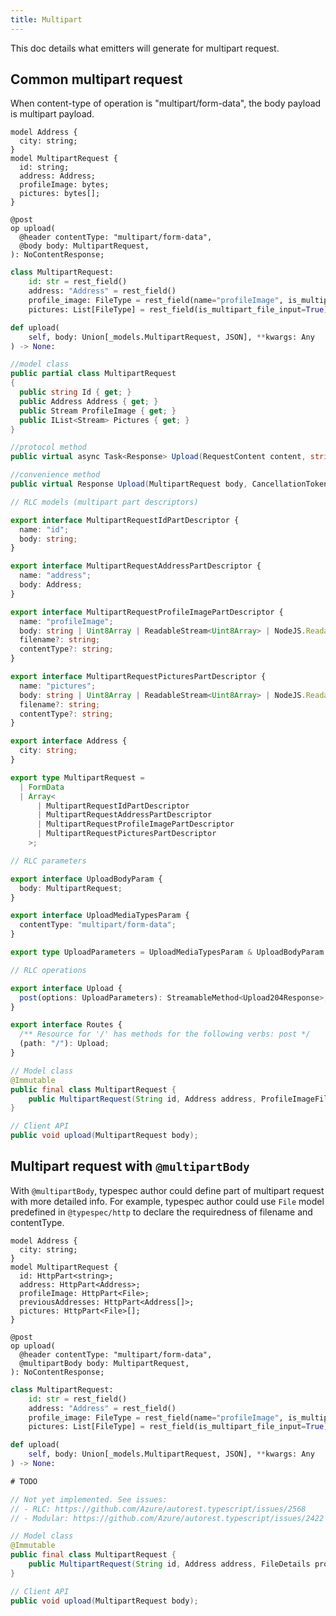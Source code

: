 ```yaml
---
title: Multipart
---
```



This doc details what emitters will generate for multipart request.

## Common multipart request

When content-type of operation is "multipart/form-data", the body payload is multipart payload.

<ClientTabs>

```typespec
model Address {
  city: string;
}
model MultipartRequest {
  id: string;
  address: Address;
  profileImage: bytes;
  pictures: bytes[];
}

@post
op upload(
  @header contentType: "multipart/form-data",
  @body body: MultipartRequest,
): NoContentResponse;
```

```python
class MultipartRequest:
    id: str = rest_field()
    address: "Address" = rest_field()
    profile_image: FileType = rest_field(name="profileImage", is_multipart_file_input=True)
    pictures: List[FileType] = rest_field(is_multipart_file_input=True)

def upload(
    self, body: Union[_models.MultipartRequest, JSON], **kwargs: Any
) -> None:
```

```csharp
//model class
public partial class MultipartRequest
{
  public string Id { get; }
  public Address Address { get; }
  public Stream ProfileImage { get; }
  public IList<Stream> Pictures { get; }
}

//protocol method
public virtual async Task<Response> Upload(RequestContent content, string contentType, RequestContext context = null);

//convenience method
public virtual Response Upload(MultipartRequest body, CancellationToken cancellationToken = default)
```

```typescript
// RLC models (multipart part descriptors)

export interface MultipartRequestIdPartDescriptor {
  name: "id";
  body: string;
}

export interface MultipartRequestAddressPartDescriptor {
  name: "address";
  body: Address;
}

export interface MultipartRequestProfileImagePartDescriptor {
  name: "profileImage";
  body: string | Uint8Array | ReadableStream<Uint8Array> | NodeJS.ReadableStream | File;
  filename?: string;
  contentType?: string;
}

export interface MultipartRequestPicturesPartDescriptor {
  name: "pictures";
  body: string | Uint8Array | ReadableStream<Uint8Array> | NodeJS.ReadableStream | File;
  filename?: string;
  contentType?: string;
}

export interface Address {
  city: string;
}

export type MultipartRequest =
  | FormData
  | Array<
      | MultipartRequestIdPartDescriptor
      | MultipartRequestAddressPartDescriptor
      | MultipartRequestProfileImagePartDescriptor
      | MultipartRequestPicturesPartDescriptor
    >;

// RLC parameters

export interface UploadBodyParam {
  body: MultipartRequest;
}

export interface UploadMediaTypesParam {
  contentType: "multipart/form-data";
}

export type UploadParameters = UploadMediaTypesParam & UploadBodyParam & RequestParameters;

// RLC operations

export interface Upload {
  post(options: UploadParameters): StreamableMethod<Upload204Response>;
}

export interface Routes {
  /** Resource for '/' has methods for the following verbs: post */
  (path: "/"): Upload;
}
```

```java
// Model class
@Immutable
public final class MultipartRequest {
    public MultipartRequest(String id, Address address, ProfileImageFileDetails profileImage, List<PicturesFileDetails> pictures);
}

// Client API
public void upload(MultipartRequest body);
```

</ClientTabs>

## Multipart request with `@multipartBody`

With `@multipartBody`, typespec author could define part of multipart request with more detailed info.
For example, typespec author could use `File` model predefined in `@typespec/http` to declare the requiredness of filename and
contentType.

<ClientTabs>

```typespec
model Address {
  city: string;
}
model MultipartRequest {
  id: HttpPart<string>;
  address: HttpPart<Address>;
  profileImage: HttpPart<File>;
  previousAddresses: HttpPart<Address[]>;
  pictures: HttpPart<File>[];
}

@post
op upload(
  @header contentType: "multipart/form-data",
  @multipartBody body: MultipartRequest,
): NoContentResponse;
```

```python
class MultipartRequest:
    id: str = rest_field()
    address: "Address" = rest_field()
    profile_image: FileType = rest_field(name="profileImage", is_multipart_file_input=True)
    pictures: List[FileType] = rest_field(is_multipart_file_input=True)

def upload(
    self, body: Union[_models.MultipartRequest, JSON], **kwargs: Any
) -> None:
```

```csharp
# TODO
```

```typescript
// Not yet implemented. See issues:
// - RLC: https://github.com/Azure/autorest.typescript/issues/2568
// - Modular: https://github.com/Azure/autorest.typescript/issues/2422
```

```java
// Model class
@Immutable
public final class MultipartRequest {
    public MultipartRequest(String id, Address address, FileDetails profileImage, List<Address> previousAddresses, List<FileDetails> pictures);
}

// Client API
public void upload(MultipartRequest body);
```

</ClientTabs>
